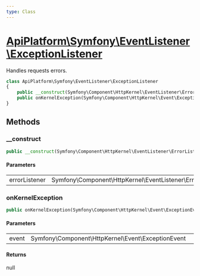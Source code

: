 ```yaml
---
type: Class
---
```


# [ApiPlatform\Symfony\EventListener\ExceptionListener](/docs/v3.1/reference/Symfony/EventListener/ExceptionListener)

Handles requests errors.


```php
class ApiPlatform\Symfony\EventListener\ExceptionListener
{
    public __construct(Symfony\Component\HttpKernel\EventListener\ErrorListener $errorListener)
    public onKernelException(Symfony\Component\HttpKernel\Event\ExceptionEvent $event): null
}
```
## Methods

### __construct



```php
public __construct(Symfony\Component\HttpKernel\EventListener\ErrorListener $errorListener)
```

#### Parameters

<table><tbody>
<tr><td>errorListener</td><td>Symfony\Component\HttpKernel\EventListener\ErrorListener</td><td></td></tr>
</tbody>
</table>

### onKernelException



```php
public onKernelException(Symfony\Component\HttpKernel\Event\ExceptionEvent $event): null
```

#### Parameters

<table><tbody>
<tr><td>event</td><td>Symfony\Component\HttpKernel\Event\ExceptionEvent</td><td></td></tr>
</tbody>
</table>

#### Returns

null
